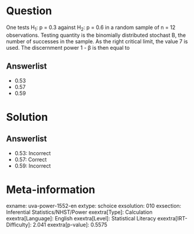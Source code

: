 Question
========

One tests H~1~: p = 0.3 against H~2~: p = 0.6 in a random sample of n = 12 observations. Testing quantity is the binomially distributed stochast B, the number of successes in the sample. As the right critical limit, the value 7 is used. The discernment power 1 - β is then equal to

Answerlist
----------

* 0.53
* 0.57
* 0.59

Solution
========

Answerlist
----------

* 0.53: Incorrect
* 0.57: Correct
* 0.59: Incorrect

Meta-information
================
exname: uva-power-1552-en
extype: schoice
exsolution: 010
exsection: Inferential Statistics/NHST/Power
exextra[Type]: Calculation
exextra[Language]: English
exextra[Level]: Statistical Literacy
exextra[IRT-Difficulty]: 2.041
exextra[p-value]: 0.5575
